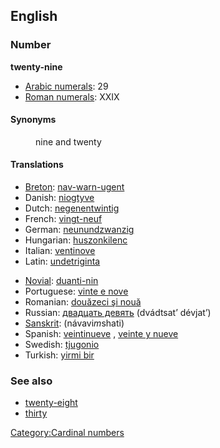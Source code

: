 ==English==
=== Number ===
'''twenty-nine'''

*[[w:Arabic numerals|Arabic numerals]]: 29
*[[w:Roman numerals|Roman numerals]]: XXIX

==== Synonyms ====
:nine and twenty

==== Translations ====
{{top}}
*[[Breton]]: [[nav-warn-ugent]]
*Danish: [[niogtyve]]
*Dutch: [[negenentwintig]] {{f}}
*French: [[vingt-neuf]] {{m}}
*German: [[neunundzwanzig]] {{f}}
*Hungarian: [[huszonkilenc]]
*Italian: [[ventinove]]
*Latin: [[undetriginta]]
{{mid}}
*[[Novial]]: [[duanti-nin]]
*Portuguese: [[vinte e nove]] {{m}}
*Romanian: [[douăzeci şi nouă]]
*Russian: [[двадцать девять]] (dvádtsat’ dévjat’)
*[[Sanskrit]]: (návavi''m''shati)
*Spanish: [[veintinueve]] {{m}}, [[veinte y nueve]] {{m}}
*Swedish: [[tjugonio]]
*Turkish: [[yirmi bir]]
{{bottom}}

=== See also ===
*[[twenty-eight]]
*[[thirty]]

[[Category:Cardinal numbers]]